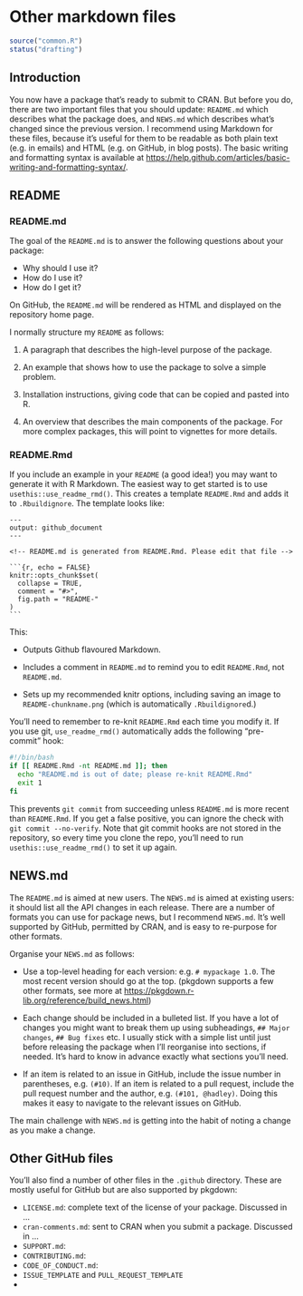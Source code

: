 # Other markdown files {#important-files}

```r
source("common.R")
status("drafting")
```

## Introduction

You now have a package that's ready to submit to CRAN.
But before you do, there are two important files that you should update: `README.md` which describes what the package does, and `NEWS.md` which describes what's changed since the previous version.
I recommend using Markdown for these files, because it's useful for them to be readable as both plain text (e.g. in emails) and HTML (e.g. on GitHub, in blog posts).
The basic writing and formatting syntax is available at <https://help.github.com/articles/basic-writing-and-formatting-syntax/>.

## README

### README.md {#readme-md}

The goal of the `README.md` is to answer the following questions about your package:

-   Why should I use it?
-   How do I use it?
-   How do I get it?

On GitHub, the `README.md` will be rendered as HTML and displayed on the repository home page.

I normally structure my `README` as follows:

1.  A paragraph that describes the high-level purpose of the package.

2.  An example that shows how to use the package to solve a simple problem.

3.  Installation instructions, giving code that can be copied and pasted into R.

4.  An overview that describes the main components of the package.
    For more complex packages, this will point to vignettes for more details.

### README.Rmd {#readme-rmd}

If you include an example in your `README` (a good idea!) you may want to generate it with R Markdown.
The easiest way to get started is to use `usethis::use_readme_rmd()`.
This creates a template `README.Rmd` and adds it to `.Rbuildignore`.
The template looks like:

    ---
    output: github_document
    ---

    <!-- README.md is generated from README.Rmd. Please edit that file -->

    `​``{r, echo = FALSE}
    knitr::opts_chunk$set(
      collapse = TRUE,
      comment = "#>",
      fig.path = "README-"
    )
    `​``

This:

-   Outputs Github flavoured Markdown.

-   Includes a comment in `README.md` to remind you to edit `README.Rmd`, not `README.md`.

-   Sets up my recommended knitr options, including saving an image to `README-chunkname.png` (which is automatically `.Rbuildignore`d.)

You'll need to remember to re-knit `README.Rmd` each time you modify it.
If you use git, `use_readme_rmd()` automatically adds the following "pre-commit" hook:

``` bash
#!/bin/bash
if [[ README.Rmd -nt README.md ]]; then
  echo "README.md is out of date; please re-knit README.Rmd"
  exit 1
fi 
```

This prevents `git commit` from succeeding unless `README.md` is more recent than `README.Rmd`.
If you get a false positive, you can ignore the check with `git commit --no-verify`.
Note that git commit hooks are not stored in the repository, so every time you clone the repo, you'll need to run `usethis::use_readme_rmd()` to set it up again.

## NEWS.md {#news}

The `README.md` is aimed at new users.
The `NEWS.md` is aimed at existing users: it should list all the API changes in each release.
There are a number of formats you can use for package news, but I recommend `NEWS.md`.
It's well supported by GitHub, permitted by CRAN, and is easy to re-purpose for other formats.

Organise your `NEWS.md` as follows:

-   Use a top-level heading for each version: e.g. `# mypackage 1.0`.
    The most recent version should go at the top.
    (pkgdown supports a few other formats, see more at <https://pkgdown.r-lib.org/reference/build_news.html>)

-   Each change should be included in a bulleted list.
    If you have a lot of changes you might want to break them up using subheadings, `## Major changes`, `## Bug fixes` etc.
    I usually stick with a simple list until just before releasing the package when I'll reorganise into sections, if needed.
    It's hard to know in advance exactly what sections you'll need.

-   If an item is related to an issue in GitHub, include the issue number in parentheses, e.g. `(#​10)`.
    If an item is related to a pull request, include the pull request number and the author, e.g. `(#​101, @hadley)`.
    Doing this makes it easy to navigate to the relevant issues on GitHub.

The main challenge with `NEWS.md` is getting into the habit of noting a change as you make a change.

## Other GitHub files

You'll also find a number of other files in the `.github` directory.
These are mostly useful for GitHub but are also supported by pkgdown:

-   `LICENSE.md`: complete text of the license of your package. Discussed in ...
-   `cran-comments.md`: sent to CRAN when you submit a package. Discussed in ...
-   `SUPPORT.md`:
-   `CONTRIBUTING.md`:
-   `CODE_OF_CONDUCT.md`:
-   `ISSUE_TEMPLATE` and `PULL_REQUEST_TEMPLATE`
-   

